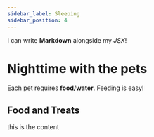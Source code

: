 ```yaml
---
sidebar_label: Sleeping
sidebar_position: 4
---
```



I can write **Markdown** alongside my _JSX_!

# Nighttime with the pets

Each pet requires **food/water**. Feeding is easy!


## Food and Treats


<PetCard pet="Olympia" imagePath="@build/src/static/img/Olympia.png" successMessage="Done">this is the content</PetCard>

